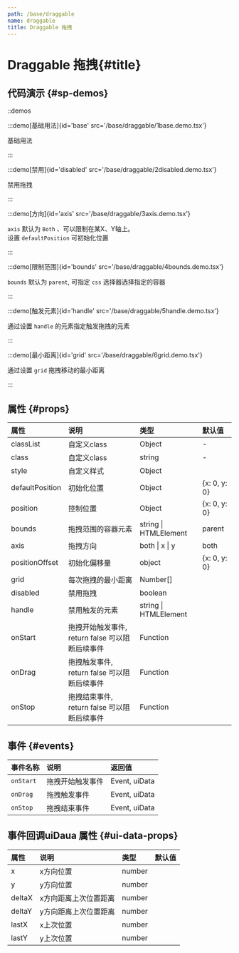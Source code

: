 ```yaml
---
path: /base/draggable
name: draggable
title: Draggable 拖拽
---
```


<div class="sys-ctx-main-left">

# Draggable 拖拽\{#title\}

## 代码演示 \{#sp-demos\}

::demos

:::demo[基础用法]{id='base' src='/base/draggable/1base.demo.tsx'}

基础用法

:::


:::demo[禁用]{id='disabled' src='/base/draggable/2disabled.demo.tsx'}

禁用拖拽

:::


:::demo[方向]{id='axis' src='/base/draggable/3axis.demo.tsx'}

`axis` 默认为 `Both` 、可以限制在某X、Y轴上。\
设置 `defaultPosition` 可初始化位置

:::


:::demo[限制范围]{id='bounds' src='/base/draggable/4bounds.demo.tsx'}

`bounds` 默认为 `parent`, 可指定 `css` 选择器选择指定的容器

:::


:::demo[触发元素]{id='handle' src='/base/draggable/5handle.demo.tsx'}

通过设置 `handle` 的元素指定触发拖拽的元素

:::


:::demo[最小距离]{id='grid' src='/base/draggable/6grid.demo.tsx'}

通过设置 `grid` 拖拽移动的最小距离

:::


## 属性 \{#props\}

| 属性 | 说明 | 类型 | 默认值 |
| :--- | :---- | :--- | :--- |
|classList|自定义class|Object|-|
|class|自定义class|string|-|
|style|自定义样式|Object||
|defaultPosition|初始化位置|Object|\{x: 0, y: 0\}|
|position|控制位置|Object|\{x: 0, y: 0\}|
|bounds|拖拽范围的容器元素|string &#124; HTMLElement|parent|
|axis|拖拽方向|both &#124; x &#124; y|both|
|positionOffset|初始化偏移量|object|\{x: 0, y: 0\}|
|grid|每次拖拽的最小距离|Number[]||
|disabled|禁用拖拽|boolean||
|handle|禁用触发的元素|string &#124; HTMLElement||
|onStart|拖拽开始触发事件, return false 可以阻断后续事件|Function||
|onDrag|拖拽触发事件, return false 可以阻断后续事件|Function||
|onStop|拖拽结束事件, return false 可以阻断后续事件|Function||

## 事件 \{#events\}

| 事件名称 | 说明 | 返回值|
| :--- | :---- | :--- |
|`onStart`|拖拽开始触发事件|Event, uiData|
|`onDrag`|拖拽触发事件|Event, uiData|
|`onStop`|拖拽结束事件|Event, uiData|


## 事件回调uiDaua 属性 \{#ui-data-props\}

| 属性 | 说明 | 类型 | 默认值 |
| :--- | :---- | :--- | :--- |
|x|x方向位置|number||
|y|y方向位置|number||
|deltaX|x方向距离上次位置距离|number||
|deltaY|y方向距离上次位置距离|number||
|lastX|x上次位置|number||
|lastY|y上次位置|number||

</div>

